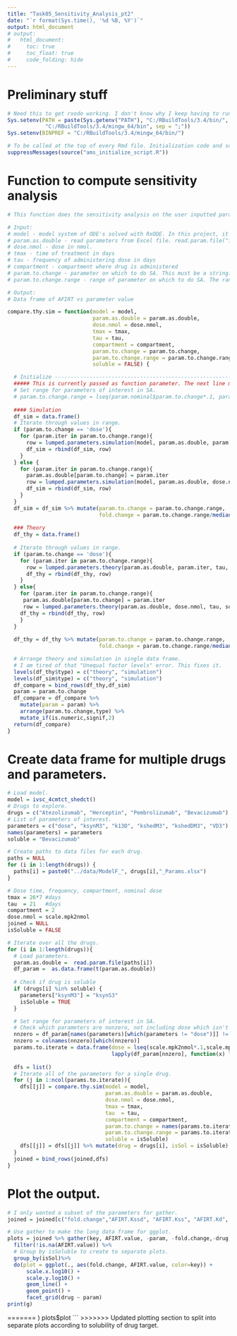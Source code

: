 ```yaml
---
title: "Task05_Sensitivity_Analysis_pt2"
date: "`r format(Sys.time(), '%d %B, %Y')`"
output: html_document
# output:
#   html_document:
#     toc: true
#     toc_float: true
#     code_folding: hide
---
```


# Preliminary stuff

```r
# Need this to get rxode working. I don't know why I keep having to run this.
Sys.setenv(PATH = paste(Sys.getenv("PATH"), "C:/RBuildTools/3.4/bin/",
            "C:/RBuildTools/3.4/mingw_64/bin", sep = ";"))
Sys.setenv(BINPREF = "C:/RBuildTools/3.4/mingw_64/bin/")

# To be called at the top of every Rmd file. Initialization code and some useful constants.
suppressMessages(source("ams_initialize_script.R"))
```

# Function to compute sensitivity analysis

```r
# This function does the sensitivity analysis on the user inputted parameter and compares the theoretical result to the simulated result.

# Input: 
# model - model system of ODE's solved with RxODE. In this project, it is 'ivsc_4cmtct_shedct'.
# param.as.double - read parameters from Excel file. read.param.file("file directory").
# dose.nmol - dose in nmol.
# tmax - time of treatment in days
# tau - frequency of administering dose in days
# compartment - compartment where drug is administered
# param.to.change - parameter on which to do SA. This must be a string.
# param.to.change.range - range of parameter on which to do SA. The range must be symmetric in fold change. This must be a vector of odd length.

# Output:
# Data frame of AFIRT vs parameter value

compare.thy.sim = function(model = model, 
                           param.as.double = param.as.double,
                           dose.nmol = dose.nmol,
                           tmax = tmax,
                           tau = tau,
                           compartment = compartment,
                           param.to.change = param.to.change,
                           param.to.change.range = param.to.change.range,
                           soluble = FALSE) {

  # Initialize ------------------------------------------------------------------------------------------
  ##### This is currently passed as function parameter. The next line may be unnecessary.
  # Set range for parameters of interest in SA.
  # param.to.change.range = lseq(param.nominal$param.to.change*.1, param.nominal$param.to.change*10, 7)
  
  #### Simulation
  df_sim = data.frame()
  # Iterate through values in range.
  if (param.to.change == 'dose'){
    for (param.iter in param.to.change.range){
      row = lumped.parameters.simulation(model, param.as.double, param.iter, tmax, tau, compartment, soluble)
      df_sim = rbind(df_sim, row)
    }  
  } else {
    for (param.iter in param.to.change.range){
      param.as.double[param.to.change] = param.iter
      row = lumped.parameters.simulation(model, param.as.double, dose.nmol, tmax, tau, compartment, soluble)
      df_sim = rbind(df_sim, row)
    }
  }
  df_sim = df_sim %>% mutate(param.to.change = param.to.change.range,
                             fold.change = param.to.change.range/median(param.to.change.range))
  
  ### Theory
  df_thy = data.frame()
  
  # Iterate through values in range.
  if (param.to.change == 'dose'){
    for (param.iter in param.to.change.range){
      row = lumped.parameters.theory(param.as.double, param.iter, tau, soluble)
      df_thy = rbind(df_thy, row)
    }
  } else{
    for (param.iter in param.to.change.range){
     param.as.double[param.to.change] = param.iter
     row = lumped.parameters.theory(param.as.double, dose.nmol, tau, soluble)
    df_thy = rbind(df_thy, row)
    }
  }
  
  df_thy = df_thy %>% mutate(param.to.change = param.to.change.range,
                             fold.change = param.to.change.range/median(param.to.change.range))

  # Arrange theory and simulation in single data frame.
  # I am tired of that "Unequal factor levels" error. This fixes it.
  levels(df_thy$type) = c("theory", "simulation")
  levels(df_sim$type) = c("theory", "simulation")
  df_compare = bind_rows(df_thy,df_sim)
  param = param.to.change
  df_compare = df_compare %>%
    mutate(param = param) %>%
    arrange(param.to.change,type) %>%
    mutate_if(is.numeric,signif,2)
  return(df_compare)
}
```

# Create data frame for multiple drugs and parameters.

```r
# Load model.
model = ivsc_4cmtct_shedct()
# Drugs to explore. 
drugs = c("Atezolizumab", "Herceptin", "Pembrolizumab", "Bevacizumab")
# List of parameters of interest.
parameters = c("dose", "ksynM3", "k13D", "kshedM3", "kshedDM3", "VD3")
names(parameters) = parameters
soluble = "Bevacizumab"

# Create paths to data files for each drug.
paths = NULL
for (i in 1:length(drugs)) {
  paths[i] = paste0("../data/ModelF_", drugs[i],"_Params.xlsx")
}

# Dose time, frequency, compartment, nominal dose
tmax = 26*7 #days
tau  = 21   #days
compartment = 2
dose.nmol = scale.mpk2nmol
joined = NULL
isSoluble = FALSE

# Iterate over all the drugs.
for (i in 1:length(drugs)){
  # Load parameters.
  param.as.double =  read.param.file(paths[i])
  df_param =  as.data.frame(t(param.as.double))
  
  # Check if drug is soluble
  if (drugs[i] %in% soluble) {
    parameters["ksynM3"] = "ksynS3"
    isSoluble = TRUE
  }

  # Set range for parameters of interest in SA.
  # Check which parameters are nonzero, not including dose which isn't int df_param.
  nnzero = df_param[names(parameters)[which(parameters != "dose")]] != 0
  nnzero = colnames(nnzero)[which(nnzero)]
  params.to.iterate = data.frame(dose = lseq(scale.mpk2nmol*.1,scale.mpk2nmol*10,7),
                                 lapply(df_param[nnzero], function(x) lseq(x*0.1, x*10, 7)))
  
  dfs = list()
  # Iterate all of the parameters for a single drug.
  for (j in 1:ncol(params.to.iterate)){
    dfs[[j]] = compare.thy.sim(model = model,
                               param.as.double = param.as.double,
                               dose.nmol = dose.nmol,
                               tmax = tmax,
                               tau  = tau,
                               compartment = compartment,
                               param.to.change = names(params.to.iterate)[j],
                               param.to.change.range = params.to.iterate[[j]],
                               soluble = isSoluble)
    dfs[[j]] = dfs[[j]] %>% mutate(drug = drugs[i], isSol = isSoluble)
  }
  joined = bind_rows(joined,dfs)
}
```

# Plot the output.

```r
# I only wanted a subset of the parameters for gather.
joined = joined[c("fold.change","AFIRT.Kssd", "AFIRT.Kss", "AFIRT.Kd", "AFIRT.sim", "param","drug", "isSol")]

# Use gather to make the long data frame for ggplot.
plots = joined %>% gather(key, AFIRT.value, -param, -fold.change,-drug, -isSol) %>%
  filter(!is.na(AFIRT.value)) %>%
  # Group by isSoluble to create to separate plots.
  group_by(isSol)%>%
  do(plot = ggplot(., aes(fold.change, AFIRT.value, color=key)) +
      scale.x.log10() +
      scale.y.log10() +
      geom_line() +
      geom_point() + 
      facet_grid(drug ~ param)
print(g)
```



























=======
  )
plots$plot
```
>>>>>>> Updated plotting section to split into separate plots according to solubility of drug target.
